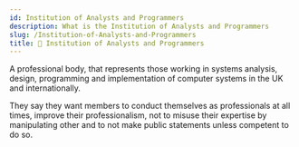```yaml
---
id: Institution of Analysts and Programmers
description: What is the Institution of Analysts and Programmers
slug: /Institution-of-Analysts-and-Programmers
title: 🧐 Institution of Analysts and Programmers
---
```


<p className="grey">A professional body, that represents those working in systems analysis, design, programming and implementation of computer systems in the UK and internationally.</p>

They say they want members to conduct themselves as professionals at all times, improve their professionalism, not to misuse their expertise by manipulating other and to not make public statements unless competent to do so.

